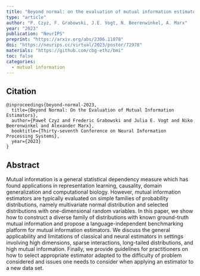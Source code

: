 ```yaml
---
title: "Beyond normal: on the evaluation of mutual information estimators"
type: "article"
author: "P. Czyż, F. Grabowski, J.E. Vogt, N. Beerenwinkel, A. Marx"
year: "2023"
publication: "NeurIPS"
preprint: "https://arxiv.org/abs/2306.11078"
doi: "https://neurips.cc/virtual/2023/poster/72978"
materials: "https://github.com/cbg-ethz/bmi"
toc: false
categories:
  - mutual information
---
```


## Citation
```
@inproceedings{beyond-normal-2023,
  title={Beyond Normal: On the Evaluation of Mutual Information Estimators},
  author={Paweł Czyż and Frederic Grabowski and Julia E. Vogt and Niko Beerenwinkel and Alexander Marx},
  booktitle={Thirty-seventh Conference on Neural Information Processing Systems},
  year={2023}
}
```


## Abstract

Mutual information is a general statistical dependency measure which has found applications in representation learning, causality, domain generalization and computational biology.
However, mutual information estimators are typically evaluated on simple families of probability distributions, namely multivariate normal distribution and selected distributions with one-dimensional random variables.
In this paper, we show how to construct a diverse family of distributions with known ground-truth mutual information and propose a language-independent benchmarking platform for mutual information estimators. We discuss the general applicability and limitations of classical and neural estimators in settings involving high dimensions, sparse interactions, long-tailed distributions, and high mutual information.
Finally, we provide guidelines for practitioners on how to select appropriate estimator adapted to the difficulty of problem considered and issues one needs to consider when applying an estimator to a new data set.
